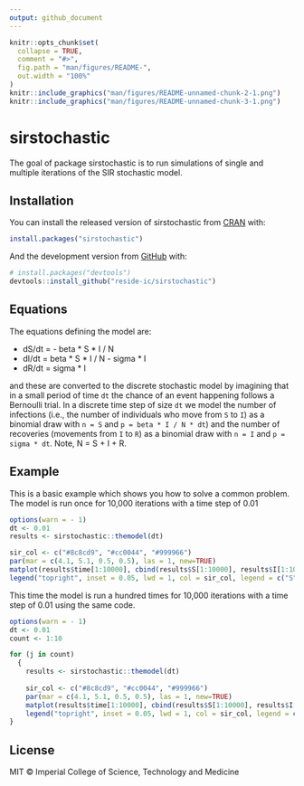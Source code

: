 ```yaml
---
output: github_document
---
```


<!-- README.md is generated from README.Rmd. Please edit that file -->

```r
knitr::opts_chunk$set(
  collapse = TRUE,
  comment = "#>",
  fig.path = "man/figures/README-",
  out.width = "100%"
)
knitr::include_graphics("man/figures/README-unnamed-chunk-2-1.png")
knitr::include_graphics("man/figures/README-unnamed-chunk-3-1.png")
```

# sirstochastic

<!-- badges: start -->
<!-- badges: end -->

The goal of package sirstochastic is to run simulations of single and multiple iterations of the SIR stochastic model.

## Installation

You can install the released version of sirstochastic from [CRAN](https://CRAN.R-project.org) with:

``` r
install.packages("sirstochastic")
```

And the development version from [GitHub](https://github.com/) with:

``` r
# install.packages("devtools")
devtools::install_github("reside-ic/sirstochastic")
```

## Equations
The equations defining the model are:

* dS/dt = - beta * S * I / N
* dI/dt = beta * S * I / N - sigma * I
* dR/dt = sigma * I


and these are converted to the discrete stochastic model by imagining that in a small period of time `dt` the chance of an event happening follows a Bernoulli trial. In a discrete time step of size `dt` we model the number of infections (i.e., the number of individuals who move from `S` to `I`) as a binomial draw with `n = S` and `p = beta * I / N * dt`) and the number of recoveries (movements from `I` to `R`) as a binomial draw with `n = I` and `p = sigma * dt`. Note, N = S + I + R.

## Example

This is a basic example which shows you how to solve a common problem. The model is run once for 10,000 iterations with a time step of 0.01

```r
options(warn = - 1) 
dt <- 0.01
results <- sirstochastic::themodel(dt)

sir_col <- c("#8c8cd9", "#cc0044", "#999966")
par(mar = c(4.1, 5.1, 0.5, 0.5), las = 1, new=TRUE)
matplot(results$time[1:10000], cbind(results$S[1:10000], results$I[1:10000], results$R[1:10000]), type = "l", col = sir_col, lty = 1, xlab="time", ylab="S, I, R")
legend("topright", inset = 0.05, lwd = 1, col = sir_col, legend = c("S", "I", "R"))
```

This time the model is run a hundred times for 10,000 iterations with a time step of 0.01 using the same code.

```r
options(warn = - 1) 
dt <- 0.01
count <- 1:10

for (j in count)
  {
    results <- sirstochastic::themodel(dt)
    
    sir_col <- c("#8c8cd9", "#cc0044", "#999966")
    par(mar = c(4.1, 5.1, 0.5, 0.5), las = 1, new=TRUE)
    matplot(results$time[1:10000], cbind(results$S[1:10000], results$I[1:10000], results$R[1:10000]), type = "l", col = sir_col, lty = 1, xlab="time", ylab="S, I, R")
    legend("topright", inset = 0.05, lwd = 1, col = sir_col, legend = c("S", "I", "R"))
}
```

## License

MIT © Imperial College of Science, Technology and Medicine

